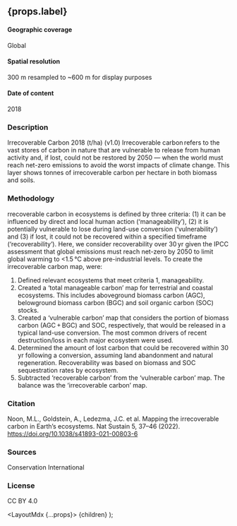 
## {props.label}

#### Geographic coverage
Global

#### Spatial resolution
300 m resampled to ~600 m for display purposes

#### Date of content
2018

### Description
Irrecoverable Carbon 2018 (t/ha) (v1.0) Irrecoverable carbon refers to the vast stores of carbon in nature that are vulnerable to release from human activity and, if lost, could not be restored by 2050 — when the world must reach net-zero emissions to avoid the worst impacts of climate change. This layer shows tonnes of irrecoverable carbon per hectare in both biomass and soils.
### Methodology
rrecoverable carbon in ecosystems is defined by three criteria: (1) it can be influenced by direct and local human action (‘manageability’), (2) it is potentially vulnerable to lose during land-use conversion (‘vulnerability’) and (3) if lost, it could not be recovered within a specified timeframe (‘recoverability’). Here, we consider recoverability over 30 yr given the IPCC assessment that global emissions must reach net-zero by 2050 to limit global warming to <1.5 °C above pre-industrial levels.
To create the irrecoverable carbon map, were:
1. Defined relevant ecosystems that meet criteria 1, manageability.
2. Created a ‘total manageable carbon’ map for terrestrial and coastal ecosystems. This includes aboveground biomass carbon (AGC), belowground biomass carbon (BGC) and soil organic carbon (SOC) stocks.
3. Created a ‘vulnerable carbon’ map that considers the portion of biomass carbon (AGC + BGC) and SOC, respectively, that would be released in a typical land-use conversion. The most common drivers of recent destruction/loss in each major ecosystem were used.
4. Determined the amount of lost carbon that could be recovered within 30 yr following a conversion, assuming land abandonment and natural regeneration. Recoverability was based on biomass and SOC sequestration rates by ecosystem.
5. Subtracted ‘recoverable carbon’ from the ‘vulnerable carbon’ map. The balance was the ‘irrecoverable carbon’ map.

### Citation
Noon, M.L., Goldstein, A., Ledezma, J.C. et al. Mapping the irrecoverable carbon in Earth’s ecosystems. Nat Sustain 5, 37–46 (2022). https://doi.org/10.1038/s41893-021-00803-6

### Sources
Conservation International


### License
CC BY 4.0

  <LayoutMdx {...props}>
    {children}
  </LayoutMdx>
);
